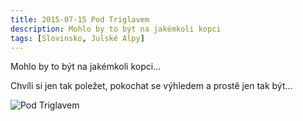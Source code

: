 ```yaml
---
title: 2015-07-15 Pod Triglavem
description: Mohlo by to být na jakémkoli kopci
tags: [Slovinsko, Julské Alpy]
---
```


Mohlo by to být na jakémkoli kopci...

Chvíli si jen tak poležet, pokochat se výhledem a prostě jen tak být...


<Image
  src="/images/2015-07-15/triglav.jpg"
  alt="Pod Triglavem"
  width={1125}
  height={750}
  priority
  className="next-image"
/>
